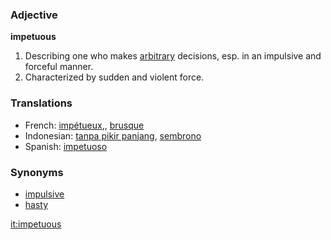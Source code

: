 === Adjective ===

'''impetuous'''

# Describing one who makes [[arbitrary]] decisions, esp. in an impulsive and forceful manner.
# Characterized by sudden and violent force.

=== Translations ===
*French: [[impétueux]],, [[brusque]]
*Indonesian: [[tanpa pikir panjang]], [[sembrono]]
*Spanish: [[impetuoso]]
=== Synonyms ===
*[[impulsive]]
*[[hasty]]
[[it:impetuous]]